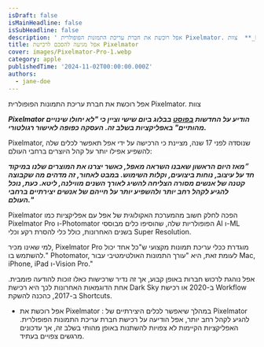 ```yaml
---
isDraft: false
isMainHeadline: false
isSubHeadline: false
description: ' אפל רוכשת את חברת עריכת התמונות הפופולרית Pixelmator. צוות  **_Pixelmator הודיע על החדשות [בפוסט](https://www.pixelmator.com/blog/2024/11/0'
title: אפל מגיעה להסכם לרכישת Pixelmator
cover: images/Pixelmator-Pro-1.webp
category: apple
publishedTime: '2024-11-02T00:00:00.000Z'
authors:
  - jane-doe
---
```


אפל רוכשת את חברת עריכת התמונות הפופולרית Pixelmator. צוות

**_Pixelmator הודיע על החדשות [בפוסט](https://www.pixelmator.com/blog/2024/11/01/a-new-home-for-pixelmator/) בבלוג ביום שישי וציין כי "לא יחולו שינויים מהותיים" באפליקציות בשלב זה. העסקה כפופה לאישור רגולטורי._**

Pixelmator, שנוסדה לפני 17 שנה, מציינת כי הרכישה על ידי אפל תאפשר לכלים שלה להשפיע אפילו יותר על קהל היוצרים ברחבי העולם:

**_״מאז היום הראשון שאבנו השראה מאפל, כאשר יצרנו את המוצרים שלנו במיקוד חד על עיצוב, נוחות ביצועים, וקלות השימוש. במבט לאחור, זה מדהים מה שקבוצה קטנה של אנשים מסורה הצליחה להשיג לאורך השנים מווילנה, ליטא. כעת, נוכל להגיע לקהל רחב יותר ולהשפיע יותר על חייהם של אנשים יצירתיים ברחבי העולם."_**

Pixelmator הפכה לחלק חשוב מהמערכת האקולוגית של אפל עם אפליקציות כמו Pixelmator Pro ו-Photomator הפופולריות שלה, שהוסיפו כלים מבוססי AI ו-ML בשנים האחרונות, כולל כלי להסרת רקע וכלי Super Resolution.

למי שאינו מכיר, Pixelmator Pro מוגדרת ככלי עריכת תמונות מקצועי ש"כל אחד יכול להשתמש בו." Photomator, לעומת זאת, היא "עורך התמונות האולטימטיבי עבור Mac, iPhone, iPad ו-Vision Pro."

אפל נוהגת לרכוש חברות באופן קבוע, אך זה נדיר שרכישות כאלו זוכות להודעה פומבית. אחת הדוגמאות האחרונות לכך היא רכישת Dark Sky ב-2020 או רכישת Workflow ב-2017, כהכנה להשקת Shortcuts.

- אפל רוכשת את Pixelmator : במהלך שיאפשר לכלים היצירתיים של Pixelmator להגיע לקהל רחב יותר, אפל הודיעה על רכישת חברת עריכת התמונות הפופולרית. האפליקציות הקיימות לא צפויות להשתנות באופן מהותי בשלב זה, אך עדכונים מרגשים צפויים בעתיד.
